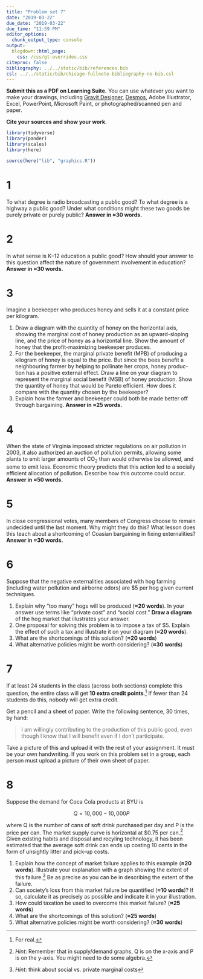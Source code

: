 ```yaml
---
title: "Problem set 7"
date: "2019-03-22"
due_date: "2019-03-22"
due_time: "11:59 PM"
editor_options: 
  chunk_output_type: console
output:
  blogdown::html_page:
    css: /css/gt-overrides.css
citeproc: false
bibliography: ../../static/bib/references.bib
csl: ../../static/bib/chicago-fullnote-bibliography-no-bib.csl
---
```



**Submit this as a PDF on Learning Suite.** You can use whatever you want to make your drawings, including [Gravit Designer](https://gravit.io/), [Desmos](https://www.desmos.com/), Adobe Illustrator, Excel, PowerPoint, Microsoft Paint, or photographed/scanned pen and paper.

**Cite your sources and show your work.**

```r
library(tidyverse)
library(pander)
library(scales)
library(here)

source(here("lib", "graphics.R"))
```

# 1

To what degree is radio broadcasting a public good? To what degree is a highway a public good? Under what conditions might these two goods be purely private or purely public? **Answer in ≈30 words.**


# 2

In what sense is K–12 education a public good? How should your answer to this question affect the nature of government involvement in education? **Answer in ≈30 words.**


# 3

Imagine a beekeeper who produces honey and sells it at a constant price per kilogram.

1. Draw a diagram with the quantity of honey on the horizontal axis, showing the marginal cost of honey production as an upward-sloping line, and the price of honey as a horizontal line. Show the amount of honey that the profit-maximizing beekeeper produces.
2. For the beekeeper, the marginal private benefit (MPB) of producing a kilogram of honey is equal to the price. But since the bees benefit a neighbouring farmer by helping to pollinate her crops, honey produc- tion has a positive external effect. Draw a line on your diagram to represent the marginal social benefit (MSB) of honey production. Show the quantity of honey that would be Pareto efficient. How does it compare with the quantity chosen by the beekeeper?
3. Explain how the farmer and beekeeper could both be made better off through bargaining. **Answer in ≈25 words.**


# 4

When the state of Virginia imposed stricter regulations on air pollution in 2003, it also authorized an auction of pollution permits, allowing some plants to emit larger amounts of CO~2~ than would otherwise be allowed, and some to emit less. Economic theory predicts that this action led to a socially efficient allocation of pollution. Describe how this outcome could occur. **Answer in ≈50 words.**


# 5

In close congressional votes, many members of Congress choose to remain undecided until the last moment. Why might they do this? What lesson does this teach about a shortcoming of Coasian bargaining in fixing externalities? **Answer in ≈30 words.**


# 6

Suppose that the negative externalities associated with hog farming (including water pollution and airborne odors) are $5 per hog given current techniques.

1. Explain why "too many" hogs will be produced (**≈20 words**). In your answer use terms like "private cost" and "social cost." **Draw a diagram** of the hog market that illustrates your answer.
2. One proposal for solving this problem is to impose a tax of \$5. Explain the effect of such a tax and illustrate it on your diagram (**≈20 words**).  
3. What are the shortcomings of this solution? (**≈20 words**)
4. What alternative policies might be worth considering? (**≈30 words**)


# 7

If at least 24 students in the class (across both sections) complete this question, the entire class will get **10 extra credit points**.^[For real.] If fewer than 24 students do this, nobody will get extra credit.

Get a pencil and a sheet of paper. Write the following sentence, 30 times, by hand:

> I am willingly contributing to the production of this public good, even though I know that I will benefit even if I don't participate.

Take a picture of this and upload it with the rest of your assignment. It must be your own handwriting. If you work on this problem set in a group, each person must upload a picture of their own sheet of paper. 


# 8

Suppose the demand for Coca Cola products at BYU is

$$
Q = 10,000 - 10,000P
$$

where Q is the number of cans of soft drink purchased per day and P is the price per can. The market supply curve is horizontal at \$0.75 per can.^[*Hint*: Remember that in supply/demand graphs, Q is on the x-axis and P is on the y-axis. You might need to do some algebra.] Given existing habits and disposal and recyling technology, it has been estimated that the average soft drink can ends up costing 10 cents in the form of unsightly litter and pick-up costs. 

1. Explain how the concept of market failure applies to this example (**≈20 words**). Illustrate your explanation with a graph showing the extent of this failure.^[*Hint*: think about social vs. private marginal costs] Be as precise as you can be in describing the extent of the failure.
2. Can society's loss from this market failure be quantified (**≈10 words**)? If so, calculate it as precisely as possible and indicate it in your illustration.
3. How could taxation be used to overcome this market failure? (**≈25 words**)
4. What are the shortcomings of this solution? (**≈25 words**)
5. What alternative policies might be worth considering? (**≈30 words**)
